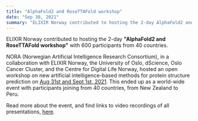 ```yaml
---
title: "AlphaFold2 and RoseTTAFold workshop"
date: "Sep 30, 2021"
summary: "ELIXIR Norway contributed to hosting the 2-day AlphaFold2 and RoseTTAFold workshop with 600 participants from 40 countries"
---
```


ELIXIR Norway contributed to hosting the 2-day **"AlphaFold2 and RoseTTAFold workshop"** with 600 participants from 40 countries.

NORA (Norwegian Artificial Intelligence Research Consortium), in a collaboration with ELIXIR Norway, the University of Oslo, dScience, Oslo Cancer Cluster, and the Centre for Digital Life Norway, hosted an open workshop on new artificial intelligence-based methods for protein structure prediction on [Aug 31st and Sept 1st, 2021](https://www.nora.ai/events/AlphaFoldv2.0-and-RoseTTAFold-workshop%20.html). This ended up as a world-wide event with participants joining from 40 countries, from New Zealand to Peru.

Read more about the event, and find links to video recordings of all presentations, [here](https://www.nora.ai/news-and-events/news/protein-folding-workshop.html).
